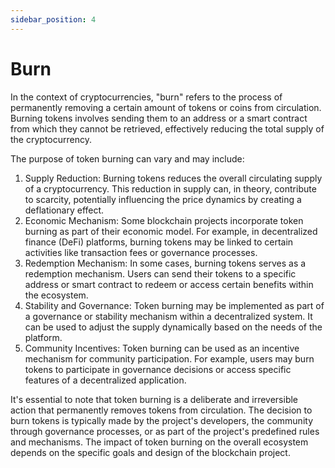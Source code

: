```yaml
---
sidebar_position: 4
---
```


# Burn

In the context of cryptocurrencies, "burn" refers to the process of permanently removing a certain amount of tokens or coins from circulation. Burning tokens involves sending them to an address or a smart contract from which they cannot be retrieved, effectively reducing the total supply of the cryptocurrency.

The purpose of token burning can vary and may include:

1. Supply Reduction: Burning tokens reduces the overall circulating supply of a cryptocurrency. This reduction in supply can, in theory, contribute to scarcity, potentially influencing the price dynamics by creating a deflationary effect.
2. Economic Mechanism: Some blockchain projects incorporate token burning as part of their economic model. For example, in decentralized finance (DeFi) platforms, burning tokens may be linked to certain activities like transaction fees or governance processes.
3. Redemption Mechanism: In some cases, burning tokens serves as a redemption mechanism. Users can send their tokens to a specific address or smart contract to redeem or access certain benefits within the ecosystem.
4. Stability and Governance: Token burning may be implemented as part of a governance or stability mechanism within a decentralized system. It can be used to adjust the supply dynamically based on the needs of the platform.
5. Community Incentives: Token burning can be used as an incentive mechanism for community participation. For example, users may burn tokens to participate in governance decisions or access specific features of a decentralized application.

It's essential to note that token burning is a deliberate and irreversible action that permanently removes tokens from circulation. The decision to burn tokens is typically made by the project's developers, the community through governance processes, or as part of the project's predefined rules and mechanisms. The impact of token burning on the overall ecosystem depends on the specific goals and design of the blockchain project.
